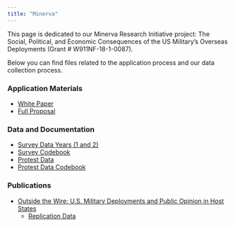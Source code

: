 ```yaml
---
title: "Minerva"
---
```




This page is dedicated to our Minerva Research Initiative project: The Social, Political, and Economic Consequences of the US Military's Overseas Deployments (Grant # W911NF-18-1-0087). 

Below you can find files related to the application process and our data collection process.

### Application Materials

- [White Paper](files/minerva/White-paper-finalpdf.pdf)
- [Full Proposal](files/minerva/8c-f COMBINED.pdf)


### Data and Documentation

- [Survey Data Years (1 and 2)](files/minerva/data-years-1-2-combined.csv)
- [Survey Codebook](files/minerva/Codebook for Survey w2.pdf)
- [Protest Data](files/minerva/protest-data-20200114.csv)
- [Protest Data Codebook](files/minerva/Codebook for Protest Data.pdf)


### Publications

- [Outside the Wire: U.S. Military Deployments and Public Opinion in Host States](https://doi.org/10.1017/S0003055419000868)
  - [Replication Data](files/minerva/apsr-data-20190905.csv)
